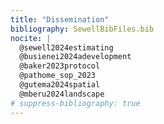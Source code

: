 ```yaml
---
title: "Dissemination"
bibliography: SewellBibFiles.bib
nocite: |
  @sewell2024estimating
  @busienei2024adevelopment
  @baker2023protocol
  @pathome_sop_2023
  @gutema2024spatial
  @mberu2024landscape
# suppress-bibliography: true  
---
```


::: {#refs}
:::

<!-- 1. Adaptation of geotrackers -->
<!-- 1. Protocol paper -->
<!-- 1. Policy landscape preparedness for urban socio-development -->
<!-- 1. geotracker validation instrumentation reliability -->
<!-- 1. stat methods for dx errors in prevalence, incidence, and clearance rates -->
<!-- 1. soil microbial method validation -->
<!-- 1. MV spatio-temporal hurdle model for pathogens -->
<!-- 1. Behaviors- freqs and locs of infant exposure by nbhd, city, and age -->
<!-- 1. quant zoonotic and enviro micro -->
<!-- 1. indicators of wealth and societal development -->
<!-- 1. pathogen prevalence incidence and persistence in infant's gust and self reported diarrhea rates -->
<!-- 1. geotracker movement by nbhd, city, age, species -->
<!-- 1. spatiotemporal correlation patterns in pathogen prev inc and pers in nbhd soil, water -->
<!-- 1. diarrhea and pathogen by study design and risk factors -->
<!-- 1. flood precipitation -->
<!-- 1. pathome environmental exposures across pathways -->
<!-- 1. primary outcome abm to compare relative importance of pathways -->
<!-- 1. primary outcome abm to compare interventions -->
<!-- 1. insights policy recommendations -->
<!-- 1. insights from stakeholder and comm engagement -->
